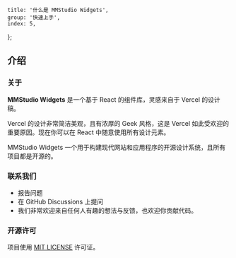 
	title: '什么是 MMStudio Widgets',
	group: '快速上手',
	index: 5,
};

## 介绍

### 关于

**MMStudio Widgets** 是一个基于 React 的组件库，灵感来自于 <Link rel="nofollow" target="_blank" href="https://vercel.co/design">Vercel 的设计稿</Link>。

Vercel 的设计非常简洁美观，且有浓厚的 Geek 风格，这是 Vercel 如此受欢迎的重要原因。现在你可以在
React 中随意使用所有设计元素。

MMStudio Widgets 一个用于构建现代网站和应用程序的开源设计系统，且所有项目都是开源的。

<Spacer y={3} />

### 联系我们

- <Link
  	color
  	target="_blank"
  	rel="nofollow"
  	href="https://github.com/taoqf/widgets/issues/new">
  	报告问题
  </Link>
- <Link
  	color
  	target="_blank"
  	rel="nofollow"
  	href="https://github.com/taoqf/widgets/discussions">
  	在 GitHub Discussions 上提问
  </Link>
- 我们非常欢迎来自任何人有趣的想法与反馈，也欢迎你贡献代码。

<Spacer y={3} />

### 开源许可

项目使用 [MIT LICENSE](https://github.com/taoqf/widgets/blob/master/LICENSE) 许可证。

